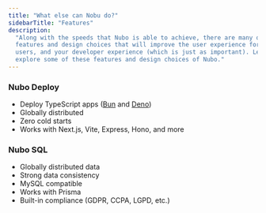 ```yaml
---
title: "What else can Nobu do?"
sidebarTitle: "Features"
description:
  "Along with the speeds that Nubo is able to achieve, there are many other
  features and design choices that will improve the user experience for your
  users, and your developer experience (which is just as important). Let's
  explore some of these features and design choices of Nubo."
---
```


### Nubo Deploy

- Deploy TypeScript apps ([Bun](https://bun.sh/) and [Deno](https://deno.land/))
- Globally distributed
- Zero cold starts
- Works with Next.js, Vite, Express, Hono, and more

### Nubo SQL

- Globally distributed data
- Strong data consistency
- MySQL compatible
- Works with Prisma
- Built-in compliance (GDPR, CCPA, LGPD, etc.)
